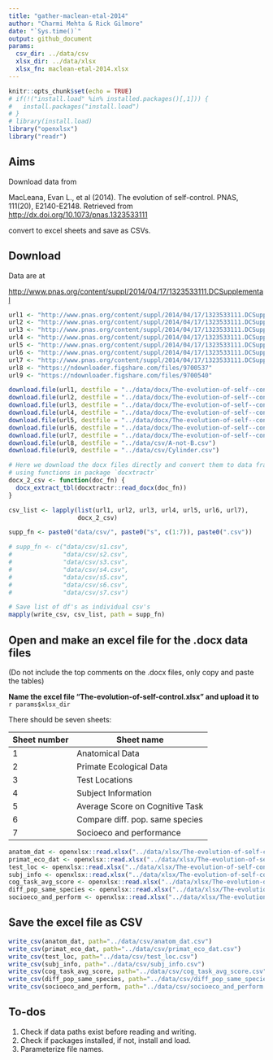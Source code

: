 ```yaml
---
title: "gather-maclean-etal-2014"
author: "Charmi Mehta & Rick Gilmore"
date: "`Sys.time()`"
output: github_document
params:
  csv_dir: ../data/csv
  xlsx_dir: ../data/xlsx
  xlsx_fn: maclean-etal-2014.xlsx
---
```


```r
knitr::opts_chunk$set(echo = TRUE)
# if(!("install.load" %in% installed.packages()[,1])) {
#   install.packages("install.load")
# }
# library(install.load)
library("openxlsx")
library("readr")
```

## Aims

Download data from 

MacLeana, Evan L., et al (2014). The evolution of self-control. PNAS, 111(20), E2140-E2148. Retrieved from <http://dx.doi.org/10.1073/pnas.1323533111>

convert to excel sheets
and save as CSVs.

## Download

Data are at

<http://www.pnas.org/content/suppl/2014/04/17/1323533111.DCSupplemental>

```r
url1 <- "http://www.pnas.org/content/suppl/2014/04/17/1323533111.DCSupplemental/pnas.1323533111.st01.docx"
url2 <- "http://www.pnas.org/content/suppl/2014/04/17/1323533111.DCSupplemental/pnas.1323533111.st02.docx"
url3 <- "http://www.pnas.org/content/suppl/2014/04/17/1323533111.DCSupplemental/pnas.1323533111.st03.docx"
url4 <- "http://www.pnas.org/content/suppl/2014/04/17/1323533111.DCSupplemental/pnas.1323533111.st04.docx"
url5 <- "http://www.pnas.org/content/suppl/2014/04/17/1323533111.DCSupplemental/pnas.1323533111.st05.docx"
url6 <- "http://www.pnas.org/content/suppl/2014/04/17/1323533111.DCSupplemental/pnas.1323533111.st06.docx"
url7 <- "http://www.pnas.org/content/suppl/2014/04/17/1323533111.DCSupplemental/pnas.1323533111.st07.docx"
url8 <- "https://ndownloader.figshare.com/files/9700537"
url9 <- "https://ndownloader.figshare.com/files/9700540"

download.file(url1, destfile = "../data/docx/The-evolution-of-self--control1.docx")
download.file(url2, destfile = "../data/docx/The-evolution-of-self--control2.docx")
download.file(url3, destfile = "../data/docx/The-evolution-of-self--control3.docx")
download.file(url4, destfile = "../data/docx/The-evolution-of-self--control4.docx")
download.file(url5, destfile = "../data/docx/The-evolution-of-self--control5.docx")
download.file(url6, destfile = "../data/docx/The-evolution-of-self--control6.docx")
download.file(url7, destfile = "../data/docx/The-evolution-of-self--control7.docx")
download.file(url8, destfile = "../data/csv/A-not-B.csv")
download.file(url9, destfile = "../data/csv/Cylinder.csv")
```


```r
# Here we download the docx files directly and convert them to data frames
# using functions in package `docxtractr`
docx_2_csv <- function(doc_fn) {
  docx_extract_tbl(docxtractr::read_docx(doc_fn))
}

csv_list <- lapply(list(url1, url2, url3, url4, url5, url6, url7),
                   docx_2_csv)

supp_fn <- paste0("data/csv/", paste0("s", c(1:7)), paste0(".csv"))

# supp_fn <- c("data/csv/s1.csv",
#              "data/csv/s2.csv",
#              "data/csv/s3.csv",
#              "data/csv/s4.csv",
#              "data/csv/s5.csv",
#              "data/csv/s6.csv",
#              "data/csv/s7.csv")

# Save list of df's as individual csv's
mapply(write_csv, csv_list, path = supp_fn)
```

## Open and make an excel file for the .docx data files

(Do not include the top comments on the .docx files, only copy and paste the tables)

**Name the excel file "The-evolution-of-self-control.xlsx" and upload it to** `r params$xlsx_dir`
   
There should be seven sheets:

| Sheet number |  Sheet name    |
|--------------|----------------|
| 1            | Anatomical Data|
| 2            | Primate Ecological Data|
| 3            | Test Locations         |
| 4            | Subject Information    |
| 5            | Average Score on Cognitive Task|
| 6            | Compare diff. pop. same species|
| 7            | Socioeco and performance|

```r
anatom_dat <- openxlsx::read.xlsx("../data/xlsx/The-evolution-of-self-control.xlsx", sheet=1)
primat_eco_dat <- openxlsx::read.xlsx("../data/xlsx/The-evolution-of-self-control.xlsx", sheet=2)
test_loc <- openxlsx::read.xlsx("../data/xlsx/The-evolution-of-self-control.xlsx", sheet=3)
subj_info <- openxlsx::read.xlsx("../data/xlsx/The-evolution-of-self-control.xlsx", sheet=4)
cog_task_avg_score <- openxlsx::read.xlsx("../data/xlsx/The-evolution-of-self-control.xlsx", sheet=5)
diff_pop_same_species <- openxlsx::read.xlsx("../data/xlsx/The-evolution-of-self-control.xlsx", sheet=6)
socioeco_and_perform <- openxlsx::read.xlsx("../data/xlsx/The-evolution-of-self-control.xlsx", sheet=7)
```

## Save the excel file as CSV

```r
write_csv(anatom_dat, path="../data/csv/anatom_dat.csv")
write_csv(primat_eco_dat, path="../data/csv/primat_eco_dat.csv")
write_csv(test_loc, path="../data/csv/test_loc.csv")
write_csv(subj_info, path="../data/csv/subj_info.csv")
write_csv(cog_task_avg_score, path="../data/csv/cog_task_avg_score.csv")
write_csv(diff_pop_same_species, path="../data/csv/diff_pop_same_species.csv")
write_csv(socioeco_and_perform, path="../data/csv/socioeco_and_perform.csv")
```

## To-dos

1. Check if data paths exist before reading and writing.
2. Check if packages installed, if not, install and load.
3. Parameterize file names.

